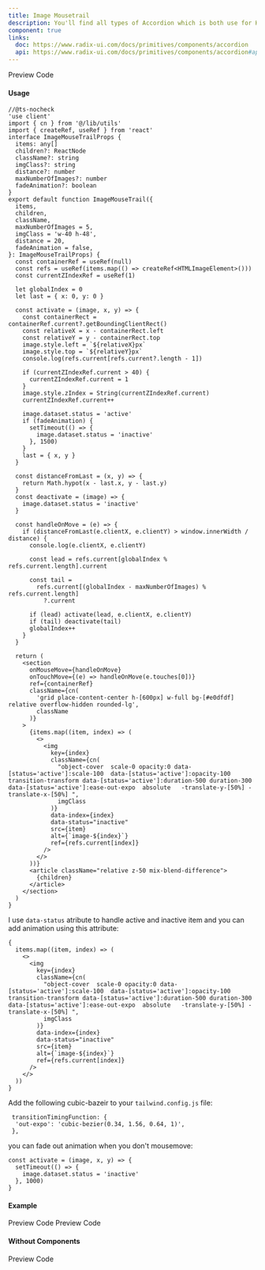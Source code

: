 ```yaml
---
title: Image Mousetrail
description: You'll find all types of Accordion which is both use for HTML, REACTJS and NEXTJS
component: true
links:
  doc: https://www.radix-ui.com/docs/primitives/components/accordion
  api: https://www.radix-ui.com/docs/primitives/components/accordion#api-reference
---
```


<Tabs defaultValue="preview" className="w-full relative">
  <TabsList>
    <TabsTrigger value="preview">Preview</TabsTrigger>
    <TabsTrigger value="codesnippet">Code</TabsTrigger>
  </TabsList>
  <TabsContent value="preview">
    <ComponentPreview basicPadding={true}  name="imageMousetrail1" category="carousel" />
  </TabsContent>
  <TabsContent value="codesnippet">
    <CodeWrapper noExpand={true}>
    <CodePreview name="imageMousetrail1" category="carousel" />
    </CodeWrapper>

  </TabsContent>
</Tabs>

#### Usage

```tsx title="mousetrail.tsx"
//@ts-nocheck
'use client'
import { cn } from '@/lib/utils'
import { createRef, useRef } from 'react'
interface ImageMouseTrailProps {
  items: any[]
  children?: ReactNode
  className?: string
  imgClass?: string
  distance?: number
  maxNumberOfImages?: number
  fadeAnimation?: boolean
}
export default function ImageMouseTrail({
  items,
  children,
  className,
  maxNumberOfImages = 5,
  imgClass = 'w-40 h-48',
  distance = 20,
  fadeAnimation = false,
}: ImageMouseTrailProps) {
  const containerRef = useRef(null)
  const refs = useRef(items.map(() => createRef<HTMLImageElement>()))
  const currentZIndexRef = useRef(1)

  let globalIndex = 0
  let last = { x: 0, y: 0 }

  const activate = (image, x, y) => {
    const containerRect = containerRef.current?.getBoundingClientRect()
    const relativeX = x - containerRect.left
    const relativeY = y - containerRect.top
    image.style.left = `${relativeX}px`
    image.style.top = `${relativeY}px`
    console.log(refs.current[refs.current?.length - 1])

    if (currentZIndexRef.current > 40) {
      currentZIndexRef.current = 1
    }
    image.style.zIndex = String(currentZIndexRef.current)
    currentZIndexRef.current++

    image.dataset.status = 'active'
    if (fadeAnimation) {
      setTimeout(() => {
        image.dataset.status = 'inactive'
      }, 1500)
    }
    last = { x, y }
  }

  const distanceFromLast = (x, y) => {
    return Math.hypot(x - last.x, y - last.y)
  }
  const deactivate = (image) => {
    image.dataset.status = 'inactive'
  }

  const handleOnMove = (e) => {
    if (distanceFromLast(e.clientX, e.clientY) > window.innerWidth / distance) {
      console.log(e.clientX, e.clientY)

      const lead = refs.current[globalIndex % refs.current.length].current

      const tail =
        refs.current[(globalIndex - maxNumberOfImages) % refs.current.length]
          ?.current

      if (lead) activate(lead, e.clientX, e.clientY)
      if (tail) deactivate(tail)
      globalIndex++
    }
  }

  return (
    <section
      onMouseMove={handleOnMove}
      onTouchMove={(e) => handleOnMove(e.touches[0])}
      ref={containerRef}
      className={cn(
        'grid place-content-center h-[600px] w-full bg-[#e0dfdf] relative overflow-hidden rounded-lg',
        className
      )}
    >
      {items.map((item, index) => (
        <>
          <img
            key={index}
            className={cn(
              "object-cover  scale-0 opacity:0 data-[status='active']:scale-100  data-[status='active']:opacity-100 transition-transform data-[status='active']:duration-500 duration-300 data-[status='active']:ease-out-expo  absolute   -translate-y-[50%] -translate-x-[50%] ",
              imgClass
            )}
            data-index={index}
            data-status="inactive"
            src={item}
            alt={`image-${index}`}
            ref={refs.current[index]}
          />
        </>
      ))}
      <article className="relative z-50 mix-blend-difference">
        {children}
      </article>
    </section>
  )
}
```

I use `data-status` atribute to handle active and inactive item and you can add animation using this attribute:

```tsx /data-[status='active']/#v /data-status="inactive"/#s
{
  items.map((item, index) => (
    <>
      <img
        key={index}
        className={cn(
          "object-cover  scale-0 opacity:0 data-[status='active']:scale-100  data-[status='active']:opacity-100 transition-transform data-[status='active']:duration-500 duration-300 data-[status='active']:ease-out-expo  absolute   -translate-y-[50%] -translate-x-[50%] ",
          imgClass
        )}
        data-index={index}
        data-status="inactive"
        src={item}
        alt={`image-${index}`}
        ref={refs.current[index]}
      />
    </>
  ))
}
```

Add the following cubic-bazeir to your `tailwind.config.js` file:

```tsx
 transitionTimingFunction: {
  'out-expo': 'cubic-bezier(0.34, 1.56, 0.64, 1)',
 },
```

you can fade out animation when you don't mousemove:

```tsx
const activate = (image, x, y) => {
  setTimeout(() => {
    image.dataset.status = 'inactive'
  }, 1000)
}
```

#### Example

<Tabs defaultValue="preview" className="w-full relative">
  <TabsList>
    <TabsTrigger value="preview">Preview</TabsTrigger>
    <TabsTrigger value="codesnippet">Code</TabsTrigger>
  </TabsList>
  <TabsContent value="preview">
    <ComponentPreview basicPadding={true}  name="imageMousetrail2" category="carousel" />
  </TabsContent>
  <TabsContent value="codesnippet">
    <CodeWrapper noExpand={true}>
      <CodePreview name="imageMousetrail2" category="carousel" />
    </CodeWrapper>
  </TabsContent>
</Tabs>
<Tabs defaultValue="preview" className="w-full relative">
  <TabsList>
    <TabsTrigger value="preview">Preview</TabsTrigger>
    <TabsTrigger value="codesnippet">Code</TabsTrigger>
  </TabsList>
  <TabsContent value="preview">
    <ComponentPreview basicPadding={true}  name="imageMousetrail3" category="carousel" />
  </TabsContent>
  <TabsContent value="codesnippet">
      <CodeWrapper noExpand={true}>
    <CodePreview name="imageMousetrail3" category="carousel" />
    </CodeWrapper>

  </TabsContent>
</Tabs>

#### Without Components

<Tabs defaultValue="preview" className="w-full relative">
  <TabsList>
    <TabsTrigger value="preview">Preview</TabsTrigger>
    <TabsTrigger value="codesnippet">Code</TabsTrigger>
  </TabsList>
  <TabsContent value="preview">
    <ComponentPreview basicPadding={true} 
      name="withoutComponentMousetrail"
      category="carousel"
    />
  </TabsContent>
  <TabsContent value="codesnippet">
    <CodeWrapper noExpand={true}>
    <CodePreview name="withoutComponentMousetrail" category="carousel" />
    </CodeWrapper>

  </TabsContent>
</Tabs>
